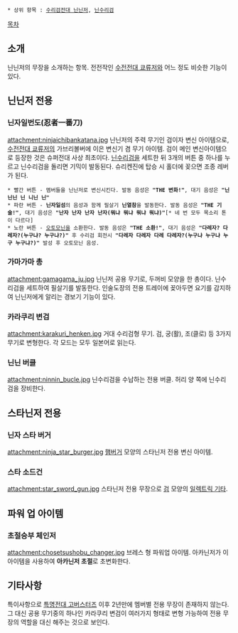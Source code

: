  * 상위 항목 : [[수리검전대 닌닌저]], [[닌수리검]]

[[목차]]
== 소개 ==
닌닌저의 무장을 소개하는 항목. 전전작인 [[수전전대 쿄류저]]와 어느 정도 비슷한 기능이 있다.

== 닌닌저 전용 ==
=== 닌자일번도(忍者一番刀) ===
attachment:ninjaichibankatana.jpg
닌닌저의 주력 무기인 검이자 변신 아이템으로, [[수전전대 쿄류저]]의 가브리볼버에 이은 변신기 겸 무기 아이템. 검이 메인 변신아이템으로 등장한 것은 슈퍼전대 사상 최초이다. [[닌수리검]]을 세트한 뒤 3개의 버튼 중 하나를 누르고 닌수리검을 돌리면 기믹이 발동된다. 슈리켄진에 탑승 시 홀더에 꽂으면 조종 레버가 된다.

 * 빨간 버튼 - 멤버들을 닌닌저로 변신시킨다. 발동 음성은 '''"THE 변화!"''', 대기 음성은 '''"닌닌닌 닌 니닌 닌"'''
 * 파란 버튼 - '''닌자일섬'''의 음성과 함께 필살기 '''닌열참'''을 발동한다. 발동 음성은 '''"THE 기술!"''', 대기 음성은 '''"난자 난자 난자 난자(뭐냐 뭐냐 뭐냐 뭐냐)"'''[* 네 번 모두 목소리 톤이 다르다]
 * 노란 버튼 - [[오토모닌]]을 소환한다. 발동 음성은 '''"THE 소환!"''', 대기 음성은 '''"다레자? 다레자?(누구냐? 누구냐?)"''' 후 수리검 회전시 '''"다레자 다레자 다레 다레자?(누구냐 누구냐 누구 누구냐?)"''' 발성 후 오토모닌 음성. 

=== 가마가마 총 ===
attachment:gamagama_ju.jpg
닌닌저 공용 무기로, 두꺼비 모양을 한 총이다. 닌수리검을 세트하여 필살기를 발동한다. 인술도장의 전용 트레이에 꽂아두면 요기를 감지하여 닌닌저에게 알리는 경보기 기능이 있다.

=== 카라쿠리 변검 ===
attachment:karakuri_henken.jpg
거대 수리검형 무기. 검, 궁(활), 조(클로) 등 3가지 무기로 변형한다. 각 모드는 모두 일본어로 읽는다.

=== 닌닌 버클 ===
attachment:ninnin_bucle.jpg
닌수리검을 수납하는 전용 버클. 허리 양 쪽에 닌수리검을 장비한다.

== 스타닌저 전용 ==
=== 닌자 스타 버거 ===
attachment:ninja_star_burger.jpg
[[햄버거]] 모양의 스타닌저 전용 변신 아이템.

=== 스타 소드건 ===
attachment:star_sword_gun.jpg
스타닌저 전용 무장으로 [[검]] 모양의 [[일렉트릭 기타]].

== 파워 업 아이템 ==
=== 초절승부 체인저 ===
attachment:chosetsushobu_changer.jpg
브레스 형 파워업 아이템. 아카닌저가 이 아이템을 사용하여 '''아카닌저 초절'''로 초변화한다.

== 기타사항 ==
특이사항으로 [[특명전대 고버스터즈]] 이후 2년만에 멤버별 전용 무장이 존재하지 않는다. 그 대신 공용 무기중의 하나인 카라쿠리 변검이 여러가지 형태로 변형 가능하여 전용 무장의 역할을 대신 해주는 것으로 보인다.

